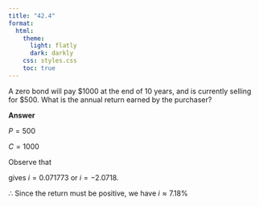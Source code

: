 ```yaml
---
title: "42.4"
format:
  html:
    theme:
      light: flatly
      dark: darkly
    css: styles.css
    toc: true
---
```


A zero bond will pay $\$1000$ at the end of $10$ years, and is currently selling for $\$500$. What is the annual return earned by the purchaser?

**Answer**

$P = 500$

$C = 1000$

Observe that

\begin{align*}
P &= C \cdot (1+i)^{-n}\\
500 &= 1000 \cdot (1+i)^{-10}\\
\end{align*}

gives $i = 0.071773$ or $i =-2.0718$. 

$\therefore$ Since the return must be positive, we have $i \approx 7.18\%$
